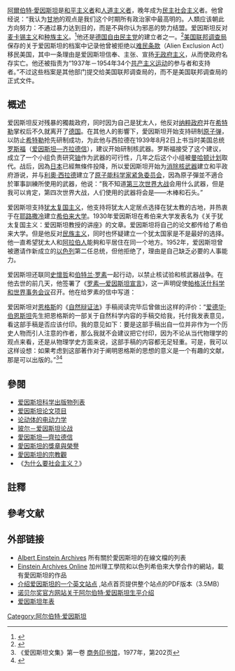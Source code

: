 [[阿爾伯特·愛因斯坦|阿爾伯特·愛因斯坦]]是[[和平主义|和平主义者]]和[[人道主义|人道主义者]]，晚年成为[[民主社会主义|民主社会主义]]者。他曾经说：“我认为[[甘地|甘地]]的观点是我们这个时期所有政治家中最高明的。人類应该朝此方向努力：不通过暴力达到目的，而是不與你认为邪恶的势力结盟。爱因斯坦反对[[麦卡锡主义|麦卡锡主义]]和[[种族主义|种族主义]]。<ref name="JeromeTaylor2006">{{cite book|author1=Fred Jerome|author2=Rodger Taylor|title=Einstein on Race and Racism|date=July 2006|publisher=Rutgers University Press|isbn=978-0-8135-3952-2}}</ref>{{rp|33, 127, 135,}}他还是[[德国自由民主党|德国自由民主党]]的建立者之一。<ref name="Einstein2013">{{cite book|last1=Rowe|first1=David E.|title=Einstein on Politics: His Private Thoughts and Public Stands on Nationalism, Zionism, War, Peace, and the Bomb|url=https://archive.org/details/einsteinonpoliti0000unse|last2=Schulmann|first2=Robert|date=2007-04-16|publisher=Princeton University Press|isbn=978-0-691-12094-2}}</ref>{{rp|83}}[[美国联邦调查局|美国联邦调查局]]保存的关于爱因斯坦的档案中记录他曾被拒绝以[[难民条款|难民条款]]（Alien Exclusion Act）移民美国，其中一条理由是爱因斯坦信奉、主张、宣扬[[无政府主义|无政府主义]]，从而使政府名存实亡。他还被指责为“1937年－1954年34个[[共产主义运动|共产主义运动]]的参与者和支持者。”不过这些档案是其他部门提交给美国联邦调查局的，而不是美国联邦调查局的正式文件。

==概述==

爱因斯坦反对残暴的獨裁政府，同时因为自己是犹太人，他反对[[纳粹德國|纳粹政府]]并在[[希特勒|希特勒]]掌权后不久就离开了[[德国|德国]]。在其他人的影響下，愛因斯坦开始支持研制[[原子弹|原子弹]]，以防止[[希特勒|希特勒]]抢先研制成功，为此他与西拉德在1939年8月2日上书当时美国总统[[富兰克林·德拉诺·罗斯福|罗斯福]]（[[爱因斯坦—齐拉德信|爱因斯坦—齐拉德信]]），建议开始研制核武器。罗斯福接受了这个建议，成立了一个小组负责研究[[铀|铀]]作为武器的可行性，几年之后这个小组被[[曼哈顿计划|曼哈顿计划]]取代。战后，因為[[日本|日本]]已經無條件投降，所以爱因斯坦开始为[[消除核武器|消除核武器]]建立和平政府游说，并与[[利奧·西拉德|利奧·西拉德]]建立了[[原子能科学家紧急委员会|原子能科学家紧急委员会]]，因為原子彈並不適合於軍事訓練所使用的武器，他说：“我不知道[[第三次世界大战|第三次世界大战]]会用什么武器，但是我可以肯定，第四次世界大战，人们使用的武器将会是——木棒和石头。”

爱因斯坦支持[[犹太复国主义|犹太复国主义]]，他支持将犹太人定居点选择在犹太教的古地，并热衷于在[[耶路撒冷|耶路撒冷]]建立[[希伯来大学|希伯来大学]]。1930年爱因斯坦在希伯来大学发表名为《关于犹太复国主义：爱因斯坦教授的讲座》的文章。爱因斯坦将自己的论文都传给了希伯来大学。但是他反对[[民族主义|民族主义]]，同时也怀疑建立一个犹太国家是不是最好的选择。他一直希望犹太人和[[阿拉伯人|阿拉伯人]]能夠和平居住在同一个地方。1952年，爱因斯坦曾被邀请作新成立的[[以色列|以色列]]第二任总统，但他拒绝了，理由是自己缺乏必要的人事能力。

爱因斯坦还联同[[史懷哲|史懷哲]]和[[伯特兰·罗素|伯特兰·罗素]]一起行动，以禁止核试验和核武器战争。在他去世的前几天，他签署了《[[罗素—爱因斯坦宣言|罗素—爱因斯坦宣言]]》，这一声明促使[[帕格沃什科学和世界事务会议|帕格沃什科学和世界事务会议]]召开。他在给罗素的信中写道：
{{cquote
| 亲爱的伯特兰·罗素：

::感谢你4月5日的来信，我很高兴在你这个出色的声明上签字，我还同意你的签名者候选名单。

:致敬，阿·爱因斯坦}}

爱因斯坦对[[恩格斯|恩格斯]]的《[[自然辩证法|自然辩证法]]》手稿阅读完毕后曾做出这样的评价：“[[爱德华·伯恩斯坦|爱德华·伯恩斯坦]]先生把恩格斯的一部关于自然科学内容的手稿交给我，托付我发表意见，看这部手稿是否应该付印。我的意见如下：要是这部手稿出自一位并非作为一个历史人物而引人注意的作者，那么我就不会建议把它付印，因为不论从当代物理学的观点来看，还是从物理学史方面来说，这部手稿的内容都无足轻重。可是，我可以这样设想：如果考虑到这部著作对于阐明恩格斯的思想的意义是一个有趣的文献，那是可以出版的。”<ref>《爱因斯坦文集》第一卷 [[商务印书馆|商务印书馆]]，1977年，第202页</ref><ref>{{Citation
 | last =Einstein
 | first =Albert
 | title =: His Private Thoughts and Public Stands on Nationalism, Zionism, War, Peace, and the Bomb
 | publisher =Princeton University Press
 | year =2007
 | page =450
 | isbn =978-0691120942
 | quote =In 1928, Bernstein told Hook that he had shown Einstein the manuscript of Friedrich Engels's Dialectics and Nature in order to gain his opinion of its scientific value. Einstein allegedly informed Bernstein that the book was of no importance either for contemporary physics or for the history of the subject.}}</ref>

== 參閱 ==
* [[爱因斯坦科学出版物列表|爱因斯坦科学出版物列表]]
* [[爱因斯坦论文项目|爱因斯坦论文项目]]
* [[论动体的电动力学|论动体的电动力学]]
* [[玻尔－爱因斯坦论战|玻尔－爱因斯坦论战]]
* [[愛因斯坦—齊拉德信|愛因斯坦—齊拉德信]]
*[[愛因斯坦的獎章與榮譽|愛因斯坦的獎章與榮譽]]
*[[愛因斯坦的宗教觀|愛因斯坦的宗教觀]]
*《[[为什么要社会主义？|为什么要社会主义？]]》

== 註釋 ==
{{reflist|group="註"}}

== 參考文献 ==
{{reflist}}

== 外部链接 ==
{{Wikiquote}}
{{Commons|Albert Einstein|阿尔伯特·爱因斯坦}}
* [http://www.albert-einstein.org Albert Einstein Archives] {{Wayback|url=http://www.albert-einstein.org/ |date=20200901073553 }}所有關於愛因斯坦的在線文檔的列表
* [http://www.alberteinstein.info Einstein Archives Online] {{WebCite|url=https://www.webcitation.org/60qXwH4mf?url=http://www.alberteinstein.info/ |date=20110811011539 |dateformat=iso }}加州理工學院和以色列希伯來大學合作的網站，載有愛因斯坦的作品
* [http://www.aip.org/history/einstein/ 介绍爱因斯坦的一个英文站点] {{Wayback|url=http://www.aip.org/history/einstein/ |date=20150831101321 }},站点首页提供整个站点的PDF版本（3.5MB）
* [http://nobelprize.org/nobel_prizes/physics/laureates/1921/einstein-bio.html 诺贝尔奖官方网站关于阿尔伯特·爱因斯坦生平介绍] {{Wayback|url=http://nobelprize.org/nobel_prizes/physics/laureates/1921/einstein-bio.html |date=20070306133522 }}
* [http://www.einstein-website.de/z_biography/chronological_table.html 爱因斯坦年表] {{Wayback|url=http://www.einstein-website.de/z_biography/chronological_table.html |date=20150829090646 }}
{{DEFAULTSORT:A}}
[[Category:阿尔伯特·爱因斯坦|Category:阿尔伯特·爱因斯坦]]